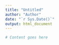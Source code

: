 ```yaml
---
title: "Untitled"
author: "Author"
date: "`r Sys.Date()`"
output: html_document
---
```

```r
# Content goes here
```